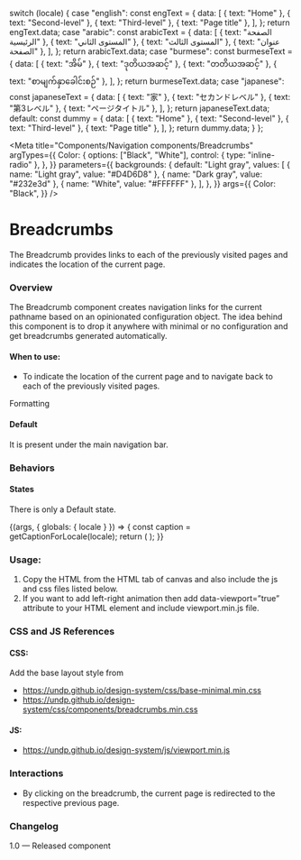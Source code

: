 
  switch (locale) {
    case "english":
      const engText = {
        data: [
          { text: "Home" },
          { text: "Second-level" },
          { text: "Third-level" },
          { text: "Page title" },
        ],
      };
      return engText.data;
    case "arabic":
      const arabicText = {
        data: [
          { text: "الصفحة الرئيسية" },
          { text: "المستوى الثاني" },
          { text: "المستوى الثالث" },
          { text: "عنوان الصفحة" },
        ],
      };
      return arabicText.data;
    case "burmese":
      const burmeseText = {
        data: [
          { text: "အိမ်" },
          { text: "ဒုတိယအဆင့်" },
          { text: "တတိယအဆင့်" },
          { text: "စာမျက်နှာခေါင်းစဉ်" },
        ],
      };
      return burmeseText.data;
    case "japanese":
      const japaneseText = {
        data: [
          { text: "家" },
          { text: "セカンドレベル" },
          { text: "第3レベル" },
          { text: "ページタイトル" },
        ],
      };
      return japaneseText.data;
    default:
      const dummy = {
        data: [
          { text: "Home" },
          { text: "Second-level" },
          { text: "Third-level" },
          { text: "Page title" },
        ],
      };
      return dummy.data;
  }
};

<Meta
  title="Components/Navigation components/Breadcrumbs"
  argTypes={{
    Color: {
      options: ["Black", "White"],
      control: { type: "inline-radio" },
    },
  }}
  parameters={{
    backgrounds: {
      default: "Light gray",
      values: [
        { name: "Light gray", value: "#D4D6D8" },
        { name: "Dark gray", value: "#232e3d" },
        { name: "White", value: "#FFFFFF" },
      ],
    },
  }}
  args={{
    Color: "Black",
  }}
/>

# Breadcrumbs

The Breadcrumb provides links to each of the previously visited pages and indicates the location of the current page.

### Overview

The Breadcrumb component creates navigation links for the current pathname based on an opinionated configuration object. The idea behind this component is to drop it anywhere with minimal or no configuration and get breadcrumbs generated automatically.

#### When to use:

- To indicate the location of the current page and to navigate back to each of the previously visited pages.

Formatting

#### Default

It is present under the main navigation bar.

### Behaviors

#### States

There is only a Default state.

<Canvas>
  <Story name="Breadcrumbs" parameters={{ backgrounds: { default: "gray" } }}>
    {(args, { globals: { locale } }) => {
      const caption = getCaptionForLocale(locale);
      return (
        <Breadcrumbcomponent data={caption} {...args}></Breadcrumbcomponent>
      );
    }}
  </Story>
</Canvas>

### Usage:

1. Copy the HTML from the HTML tab of canvas and also include the js and css files listed below.
2. If you want to add left-right animation then add data-viewport=”true” attribute to your HTML element and include viewport.min.js file.

### CSS and JS References

#### CSS:

Add the base layout style from

- https://undp.github.io/design-system/css/base-minimal.min.css
- https://undp.github.io/design-system/css/components/breadcrumbs.min.css

#### JS:

- https://undp.github.io/design-system/js/viewport.min.js

### Interactions

- By clicking on the breadcrumb, the current page is redirected to the respective previous page.

### Changelog

1.0 — Released component
